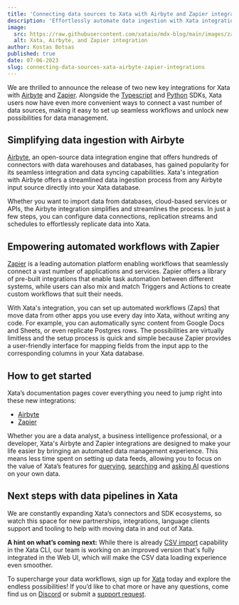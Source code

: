 ```yaml
---
title: 'Connecting data sources to Xata with Airbyte and Zapier integrations'
description: 'Effortlessly automate data ingestion with Xata integrations'
image:
  src: https://raw.githubusercontent.com/xataio/mdx-blog/main/images/zapier-airbyte-xata-integration.png
  alt: Xata, Airbyte, and Zapier integration
author: Kostas Botsas
published: true
date: 07-06-2023
slug: connecting-data-sources-xata-airbyte-zapier-integrations
---
```


We are thrilled to announce the release of two new key integrations for Xata with [Airbyte](https://docs.airbyte.com/integrations/destinations/xata) and [Zapier](https://zapier.com/apps/xata/integrations). Alongside the [Typescript](https://xata.io/docs/typescript-client/overview) and [Python](https://xata.io/docs/python-sdk/overview) SDKs, Xata users now have even more convenient ways to connect a vast number of data sources, making it easy to set up seamless workflows and unlock new possibilities for data management.

## Simplifying data ingestion with Airbyte

[Airbyte](https://airbyte.com/), an open-source data integration engine that offers hundreds of connectors with data warehouses and databases, has gained popularity for its seamless integration and data syncing capabilities. Xata's integration with Airbyte offers a streamlined data ingestion process from any Airbyte input source directly into your Xata database.

Whether you want to import data from databases, cloud-based services or APIs, the Airbyte integration simplifies and streamlines the process. In just a few steps, you can configure data connections, replication streams and schedules to effortlessly replicate data into Xata.

<ArticleImage
  src="https://raw.githubusercontent.com/xataio/mdx-blog/main/images/file-csv-json-excel-feather-parquet.png"
  width="2000"
  height="684"
  alt="Replication tab highlighted for file CSV, etc."
  caption="Configuration for activating streams to sync"
  position="center"
/>

## Empowering automated workflows with Zapier

[Zapier](https://zapier.com/) is a leading automation platform enabling workflows that seamlessly connect a vast number of applications and services. Zapier offers a library of pre-built integrations that enable task automation between different systems, while users can also mix and match Triggers and Actions to create custom workflows that suit their needs.

With Xata's integration, you can set up automated workflows (Zaps) that move data from other apps you use every day into Xata, without writing any code. For example, you can automatically sync content from Google Docs and Sheets, or even replicate Postgres rows. The possibilities are virtually limitless and the setup process is quick and simple because Zapier provides a user-friendly interface for mapping fields from the input app to the corresponding columns in your Xata database.

<ArticleImage
  src="https://raw.githubusercontent.com/xataio/mdx-blog/main/images/zapier-postgres.jpg"
  width="1732"
  height="590"
  alt="Trigger Postgres Trigger to Xata Action"
  caption="Replicate PostgreSQL row updates to Xata with Zapier"
  position="center"
/>

## How to get started

Xata’s documentation pages cover everything you need to jump right into these new integrations:

- [Airbyte](https://xata.io/docs/integrations/airbyte)
- [Zapier](https://xata.io/docs/integrations/zapier)

Whether you are a data analyst, a business intelligence professional, or a developer, Xata's Airbyte and Zapier integrations are designed to make your life easier by bringing an automated data management experience. This means less time spent on setting up data feeds, allowing you to focus on the value of Xata’s features for [querying](https://xata.io/docs/typescript-client/get), [searching](https://xata.io/docs/typescript-client/search) and [asking AI](https://xata.io/docs/typescript-client/ask) questions on your own data.

## Next steps with data pipelines in Xata

We are constantly expanding Xata’s connectors and SDK ecosystems, so watch this space for new partnerships, integrations, language clients support and tooling to help with moving data in and out of Xata.

**A hint on what’s coming next:** While there is already [CSV import](https://xata.io/docs/recipes/import-data#import-a-csv-file) capability in the Xata CLI, our team is working on an improved version that's fully integrated in the Web UI, which will make the CSV data loading experience even smoother.

To supercharge your data workflows, sign up for [Xata](https://app.xata.io/) today and explore the endless possibilities! If you’d like to chat more or have any questions, come find us on [Discord](https://xata.io/discord) or submit a [support request](https://support.xata.io/hc/en-us/requests/new).
